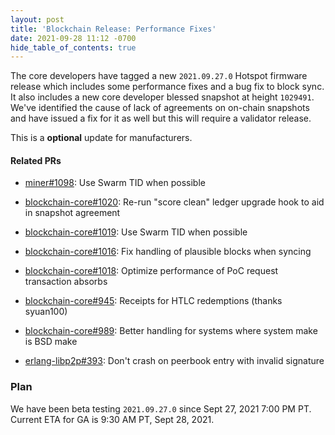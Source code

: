 ```yaml
---
layout: post
title: 'Blockchain Release: Performance Fixes'
date: 2021-09-28 11:12 -0700
hide_table_of_contents: true
---
```


The core developers have tagged a new `2021.09.27.0` Hotspot firmware release which includes some
performance fixes and a bug fix to block sync. It also includes a new core developer blessed
snapshot at height `1029491`. We've identified the cause of lack of agreements on on-chain snapshots
and have issued a fix for it as well but this will require a validator release.

<!--truncate-->

This is a **optional** update for manufacturers.

#### Related PRs

- [miner#1098](https://github.com/helium/miner/pull/1098): Use Swarm TID when possible

- [blockchain-core#1020](https://github.com/helium/blockchain-core/pull/1020): Re-run "score clean"
  ledger upgrade hook to aid in snapshot agreement
- [blockchain-core#1019](https://github.com/helium/blockchain-core/pull/1019): Use Swarm TID when
  possible
- [blockchain-core#1016](https://github.com/helium/blockchain-core/pull/1016): Fix handling of
  plausible blocks when syncing
- [blockchain-core#1018](https://github.com/helium/blockchain-core/pull/1018): Optimize performance
  of PoC request transaction absorbs
- [blockchain-core#945](https://github.com/helium/blockchain-core/pull/945): Receipts for HTLC
  redemptions (thanks syuan100)
- [blockchain-core#989](https://github.com/helium/blockchain-core/pull/989): Better handling for
  systems where system make is BSD make

- [erlang-libp2p#393](https://github.com/helium/erlang-libp2p/pull/393): Don't crash on peerbook
  entry with invalid signature

### Plan

We have been beta testing `2021.09.27.0` since Sept 27, 2021 7:00 PM PT. Current ETA for GA is 9:30
AM PT, Sept 28, 2021.
